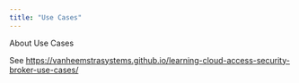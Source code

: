 ```yaml
---
title: "Use Cases"
---
```


About Use Cases

See <https://vanheemstrasystems.github.io/learning-cloud-access-security-broker-use-cases/>
